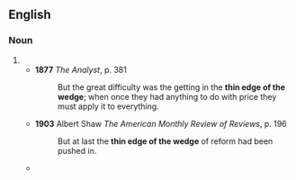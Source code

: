 ==English==

===Noun===
{{en-noun|?}}

# {{alt form|thin end of the wedge|lang=en}}
#* '''1877''' ''The Analyst'', p. 381
#*: But the great difficulty was the getting in the '''thin edge of the wedge'''; when once they had anything to do with price they must apply it to everything.
#* '''1903''' Albert Shaw ''The American Monthly Review of Reviews'', p. 196
#*: But at last the '''thin edge of the wedge''' of reform had been pushed in.
#* {{quote-text|lang=en|year=1996|author=Dale Belman et al.|title=Public Sector Employment in a Time of Transition|page=247|passage=the '''thin edge of the wedge''' was further widened by the fact that a socialist party [...] broke precedent [...].}}